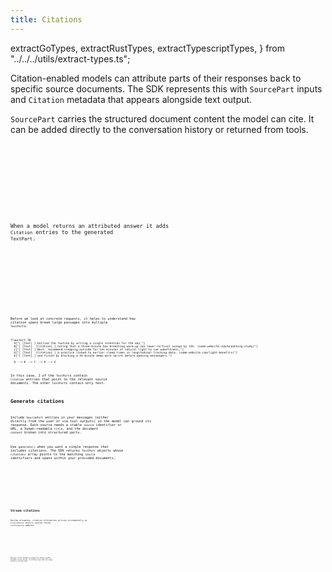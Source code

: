 ```yaml
---
title: Citations
---
```


  extractGoTypes,
  extractRustTypes,
  extractTypescriptTypes,
} from "../../../utils/extract-types.ts";

Citation-enabled models can attribute parts of their responses back to specific source documents. The SDK represents this with `SourcePart` inputs and `Citation` metadata that appears alongside text output.

`SourcePart` carries the structured document content the model can cite. It can be added directly to the conversation history or returned from tools.

<Tabs>
  <TabItem label="TypeScript">
    <Code
      code={extractTypescriptTypes([
        "SourcePart",
      ])}
      lang="typescript"
      title="types.ts"
    />
  </TabItem>
  <TabItem label="Rust">
    <Code
      code={extractRustTypes([
        "SourcePart",
      ])}
      lang="rust"
      title="types.rs"
    />
  </TabItem>
  <TabItem label="Go">
    <Code
      code={extractGoTypes([
        "SourcePart",
      ])}
      lang="go"
      title="types.go"
    />
  </TabItem>
</Tabs>

When a model returns an attributed answer it adds `Citation` entries to the generated `TextPart`.

<Tabs>
  <TabItem label="TypeScript">
    <Code
      code={extractTypescriptTypes([
        "TextPart",
        "Citation",
      ])}
      lang="typescript"
      title="types.ts"
    />
  </TabItem>
  <TabItem label="Rust">
    <Code
      code={extractRustTypes([
        "TextPart",
        "Citation",
      ])}
      lang="rust"
      title="types.rs"
    />
  </TabItem>
  <TabItem label="Go">
    <Code
      code={extractGoTypes([
        "TextPart",
        "Citation",
      ])}
      lang="go"
      title="types.go"
    />
  </TabItem>
</Tabs>

Before we look at concrete requests, it helps to understand how citation spans
break large passages into multiple `TextPart`s.

```mermaid
flowchart TB
  A["[ [Text] ] Outline the routine by writing a single intention for the day,"]
  B["[ [Text]  [Citation] ] noting that a three-minute box-breathing warm-up can lower cortisol swings by 15%. (some-website.com/breathing-study)"]
  C["[ [Text] ] Next, recommend stepping outside for ten minutes of natural light to cue wakefulness,"]
  D["[ [Text]  [Citation] ] a practice linked to earlier sleep times in longitudinal tracking data, (some-website.com/light-benefits)"]
  E["[ [Text] ] and finish by blocking a 45-minute deep-work sprint before opening messengers."]

  A --> B --> C --> D --> E
```

In this case, 2 of the `TextPart`s contain `Citation` entries that point to the relevant source documents. The other `TextPart`s contain only text.

## Generate citations

Include `SourcePart` entries in your messages (either directly from the user or via tool outputs) so the model can ground its response. Each source needs a stable `source` identifier or URL, a human-readable `title`, and the document `content` broken into structured parts.

Use `generate()` when you want a single response that includes citations. The SDK returns `TextPart` objects whose `citations` array points to the matching `source` identifiers and spans within your provided documents.

<Tabs>
  <TabItem label="TypeScript">
    <Code
      code={jsGenerateCitationsCode}
      lang="typescript"
      title="generate-citations.ts"
    />
  </TabItem>
  <TabItem label="Rust">
    <Code
      code={rustGenerateCitationsCode}
      lang="rust"
      title="generate_citations.rs"
    />
  </TabItem>
  <TabItem label="Go">
    <Code
      code={goGenerateCitationsCode}
      lang="go"
      title="main.go"
    />
  </TabItem>
</Tabs>

## Stream citations

During streaming, citation information arrives incrementally as `CitationDelta` objects nested inside `TextPartDelta` updates.

<Tabs>
  <TabItem label="TypeScript">
    <Code
      code={extractTypescriptTypes([
        "TextPartDelta",
        "CitationDelta",
      ])}
      lang="typescript"
      title="types.ts"
    />
  </TabItem>
  <TabItem label="Rust">
    <Code
      code={extractRustTypes([
        "TextPartDelta",
        "CitationDelta",
      ])}
      lang="rust"
      title="types.rs"
    />
  </TabItem>
  <TabItem label="Go">
    <Code
      code={extractGoTypes([
        "TextPartDelta",
        "CitationDelta",
      ])}
      lang="go"
      title="types.go"
    />
  </TabItem>
</Tabs>

When you stream responses, `TextPartDelta` chunks include optional `citation` deltas. Accumulate the stream with the provided `StreamAccumulator` so citations and text are merged safely in arrival order.

<Tabs>
  <TabItem label="TypeScript">
    <Code
      code={jsStreamCitationsCode}
      lang="typescript"
      title="stream-citations.ts"
    />
  </TabItem>
  <TabItem label="Rust">
    <Code
      code={rustStreamCitationsCode}
      lang="rust"
      title="stream_citations.rs"
    />
  </TabItem>
  <TabItem label="Go">
    <Code
      code={goStreamCitationsCode}
      lang="go"
      title="main.go"
    />
  </TabItem>
</Tabs>
